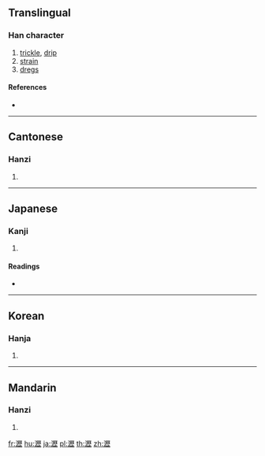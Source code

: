 {{also|沥}}
==Translingual==

===Han character===
{{Han char|rn=85|rad=水|as=16|sn=19|four=31111|canj=EMDM}}

# [[trickle]], [[drip]]
# [[strain]]
# [[dregs]]

====References====
* {{Han ref|kx=0660.060|dkj=18658|dj=1069.260|hdz=31783.010|uh=701D|ud=28701|bh=C377|bd=50039}}

----

==Cantonese==

===Hanzi===
{{yue-hanzi|jyut=|y=lik6|sim=沥}}

# {{defn|lang=yue|sort=水16}}

----

==Japanese==

===Kanji===
{{ja-kanji|grade=|rs=水16}}

# {{defn|lang=ja|sort=水16}}

====Readings====
* {{ja-readings|goon=[[りゃく]] (ryaku)|kanon=[[れき]] (reki)|kun=[[したたる]] (shitataru)}}

----

==Korean==

===Hanja===
{{ko-hanja|hangeul=[[력]]>[[역]]|eumhun=|rv=ryeok>yeok|mr=ryŏk>yŏk|y=lyek>yek}}

# {{defn|lang=ko|sort=水16}}

----

==Mandarin==

===Hanzi===
{{cmn-hanzi|sim=沥|pin=[[lì]] ([[li4]]), [[shuāng]] ([[shuang1]])|wg=li<sup>4</sup>, shuang<sup>1</sup>}}

# {{defn|lang=cmn|sort=水16}}

[[fr:瀝]]
[[hu:瀝]]
[[ja:瀝]]
[[pl:瀝]]
[[th:瀝]]
[[zh:瀝]]
